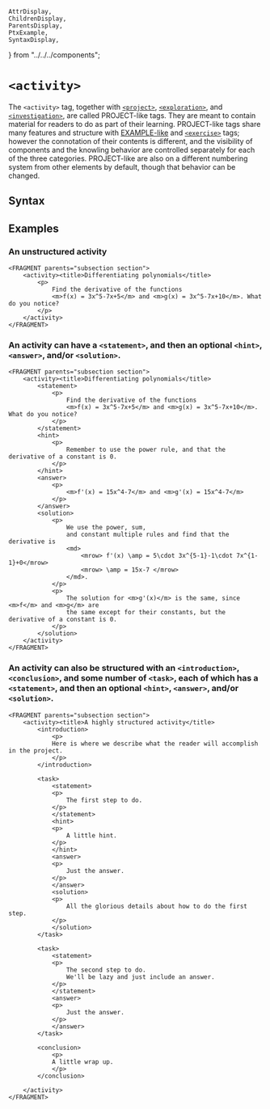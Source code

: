     AttrDisplay,
    ChildrenDisplay,
    ParentsDisplay,
    PtxExample,
    SyntaxDisplay,
} from "../../../components";

# `<activity>`

The `<activity>` tag, together with [`<project>`](./project.mdx), [`<exploration>`](./exploration.mdx), 
and [`<investigation>`](./investigation.mdx), are called PROJECT-like tags.  They are meant to contain
material for readers to do as part of their learning.  PROJECT-like tags share many features and structure
 with [EXAMPLE-like](./example.mdx) and [`<exercise>`](./exercise.mdx) tags; however the connotation of 
 their contents is different, and the visibility of components and the knowling behavior are controlled separately for each 
 of the three categories.  PROJECT-like are also on a different numbering system from other elements by default, 
 though that behavior can be changed. 

## Syntax

<SyntaxDisplay name="activity" />

## Examples

### An unstructured activity

```ptx-example
<FRAGMENT parents="subsection section">
    <activity><title>Differentiating polynomials</title>
        <p>
            Find the derivative of the functions
            <m>f(x) = 3x^5-7x+5</m> and <m>g(x) = 3x^5-7x+10</m>. What do you notice?
        </p>
    </activity>
</FRAGMENT>
```

### An activity can have a `<statement>`, and then an optional `<hint>`, `<answer>`, and/or `<solution>`.

```ptx-example
<FRAGMENT parents="subsection section">
    <activity><title>Differentiating polynomials</title>
        <statement>
            <p>
                Find the derivative of the functions
                <m>f(x) = 3x^5-7x+5</m> and <m>g(x) = 3x^5-7x+10</m>.  What do you notice?
            </p>
        </statement>
        <hint>
            <p>
                Remember to use the power rule, and that the derivative of a constant is 0.
            </p>
        </hint>
        <answer>
            <p>
                <m>f'(x) = 15x^4-7</m> and <m>g'(x) = 15x^4-7</m>
            </p>
        </answer>
        <solution>
            <p>
                We use the power, sum,
                and constant multiple rules and find that the derivative is 
                <md>
                    <mrow> f'(x) \amp = 5\cdot 3x^{5-1}-1\cdot 7x^{1-1}+0</mrow>
                    <mrow> \amp = 15x-7 </mrow>
                </md>.
            </p>
            <p>
                The solution for <m>g'(x)</m> is the same, since <m>f</m> and <m>g</m> are 
                the same except for their constants, but the derivative of a constant is 0. 
            </p>
        </solution>
    </activity>
</FRAGMENT>
```

### An activity can also be structured with an `<introduction>`, `<conclusion>`, and some number of `<task>`, each of which has a `<statement>`, and then an optional `<hint>`, `<answer>`, and/or `<solution>`.

```ptx-example
<FRAGMENT parents="subsection section">
    <activity><title>A highly structured activity</title>
        <introduction>
            <p>
            Here is where we describe what the reader will accomplish in the project.
            </p>
        </introduction>

        <task>
            <statement>
            <p>
                The first step to do.
            </p>
            </statement>
            <hint>
            <p>
                A little hint.
            </p>
            </hint>
            <answer>
            <p>
                Just the answer.
            </p>
            </answer>
            <solution>
            <p>
                All the glorious details about how to do the first step.
            </p>
            </solution>
        </task>

        <task>
            <statement>
            <p>
                The second step to do.
                We'll be lazy and just include an answer.
            </p>
            </statement>
            <answer>
            <p>
                Just the answer.
            </p>
            </answer>
        </task>

        <conclusion>
            <p>
            A little wrap up.
            </p>
        </conclusion>

    </activity>
</FRAGMENT>
```